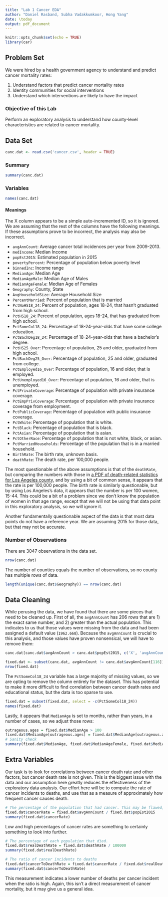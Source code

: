 ```yaml
---
title: "Lab 1 Cancer EDA"
author: "Daniel Rasband, Subha Vadakkumkoor, Hong Yang"
date: \today
output: pdf_document
---
```


```r
knitr::opts_chunk$set(echo = TRUE)
library(car)
```

## Problem Set

We were hired by a health government agency to understand and predict cancer mortality rates:

1. Understand factors that predict cancer mortality rates
2. Identity communities for social interventions
3. Understand which interventions are likely to have the impact

### Objective of this Lab

Perform an exploratory analysis to understand how county-level characteristics are related to cancer mortality.

## Data Set

```r
canc.dat <- read.csv('cancer.csv', header = TRUE)
```

### Summary

```r
summary(canc.dat)
```

### Variables

```r
names(canc.dat)
```

#### Meanings

The X column appears to be a simple auto-incremented ID, so it is ignored. We are assuming that the rest of the columns have the following meanings. If these assumptions prove to be incorrect, the analysis may also be incorrect.

* `avgAnnCount`: Average cancer total incidences per year from 2009-2013.
* `medIncome`: Median Income
* `popEst2015`: Estimated population in 2015
* `povertyPercent`: Percentage of population below poverty level
* `binnedInc`: Income range
* `MedianAge`: Median Age
* `MedianAgeMale`: Median Age of Males
* `MedianAgeFemale`: Median Age of Females
* `Geography`: County, State
* `AvgHouseholdSize`: Average Household Size
* `PercentMarried`: Percent of population that is married
* `PctNoHS18_24`: Percent of population, ages 18-24, that hasn't graduated from high school.
* `PctHS18_24`: Percent of population, ages 18-24, that has graduated from high school.
* `PctSomeCol18_24`: Percentage of 18-24-year-olds that have some college education.
* `PctBachDeg18_24`: Percentage of 18-24-year-olds that have a bachelor's degree.
* `PctHS25_Over`: Percentage of population, 25 and older, graduated from high school.
* `PctBachDeg25_Over`: Percentage of population, 25 and older, graduated from college.
* `PctEmployed16_Over`: Percentage of population, 16 and older, that is employed.
* `PctUnemployed16_Over`: Percentage of population, 16 and older, that is unemployed.
* `PctPrivateCoverage`: Percentage of population with private insurance coverage.
* `PctEmpPrivCoverage`: Percentage of population with private insurance coverage from employment.
* `PctPublicCoverage`: Percentage of population with public insurance coverage.
* `PctWhite`: Percentage of population that is white.
* `PctBlack`: Percentage of population that is black.
* `PctAsian`: Percentage of population that is asian.
* `PctOtherRace`: Percentage of population that is not white, black, or asian.
* `PctMarriedHouseholds`: Percentage of the population that is in a married household.
* `BirthRate`: The birth rate, unknown basis.
* `deathRate`: The death rate, per 100,000 people.

The most questionable of the above assumptions is that of the `deathRate`, but comparing the numbers with those in [a PDF of death-related statistics for Los Angeles county](http://publichealth.lacounty.gov/dca/data/documents/mortalitypresentation2012.pdf), and by using a bit of common sense, it appears that the rate is per 100,000 people. The birth rate is similarly questionable, but by using Los Angeles's data, it appears that the number is per 100 women, 15-44. This could be a bit of a problem since we don't know the population of women in that age range, except that we will not be using that data point in this exploratory analysis, so we will ignore it.

Another fundamentally questionable aspect of the data is that most data points do not have a reference year. We are assuming 2015 for those data, but that may not be accurate.

### Number of Observations

There are 3047 observations in the data set.

```r
nrow(canc.dat)
```

The number of counties equals the number of observations, so no county has multiple rows of data.

```r
length(unique(canc.dat$Geography)) == nrow(canc.dat)
```

## Data Cleaning

While perusing the data, we have found that there are some pieces that need to be cleaned up. First of all, the `avgAnnCount` has 206 rows that are 1) the exact same number, and 2) greater than the actual population. This indicates to us that those values were missing from the data and had been assigned a default value (`1962.668`). Because the `avgAnnCount` is crucial to this analysis, and those values have proven nonsensical, we will have to remove them:

```r
canc.dat[canc.dat$avgAnnCount > canc.dat$popEst2015, c('X', 'avgAnnCount')]
```

```r
fixed.dat <- subset(canc.dat, avgAnnCount != canc.dat$avgAnnCount[116])
nrow(fixed.dat)
```

The `PctSomeCol18_24` variable has a large majority of missing values, so we are opting to remove the column entirely for the dataset. This has potential to make it more difficult to find correlation between cancer death rates and educational status, but the data is too sparse to use.

```r
fixed.dat = subset(fixed.dat, select = -c(PctSomeCol18_24))
names(fixed.dat)
```

Lastly, it appears that `MedianAge` is set to months, rather than years, in a number of cases, so we adjust those rows:

```r
outrageous.ages = fixed.dat$MedianAge > 100
fixed.dat$MedianAge[outrageous.ages] = fixed.dat$MedianAge[outrageous.ages] / 12
# Sanity check
summary(fixed.dat$MedianAge, fixed.dat$MedianAgeFemale, fixed.dat$MedianAgeMale)
```

## Extra Variables

Our task is to look for correlations between cancer death rate and other factors, but cancer death rate is not given. This is the biggest issue with the data and our assumption here greatly reduces the effectiveness of the exploratory data analysis. Our effort here will be to compute the rate of cancer incidents to deaths, and use that as a measure of approximately how frequent cancer causes death.

```r
# The percentage of the population that had cancer. This may be flawed, because some people may have been diagnosed twice or more.
fixed.dat$cancerRate = fixed.dat$avgAnnCount / fixed.dat$popEst2015
summary(fixed.dat$cancerRate)
```

Low and high percentages of cancer rates are something to certainly something to look into further.

```r
# The percentage of each population that died.
fixed.dat$realDeathRate = fixed.dat$deathRate / 100000
summary(fixed.dat$realDeathRate)
```

```r
# The ratio of cancer incidents to deaths
fixed.dat$cancerToDeathRate = fixed.dat$cancerRate / fixed.dat$realDeathRate
summary(fixed.dat$cancerToDeathRate)
```

This measurement indicates a lower number of deaths per cancer incident when the ratio is high. Again, this isn't a direct measurement of cancer mortality, but it may give us a general idea.